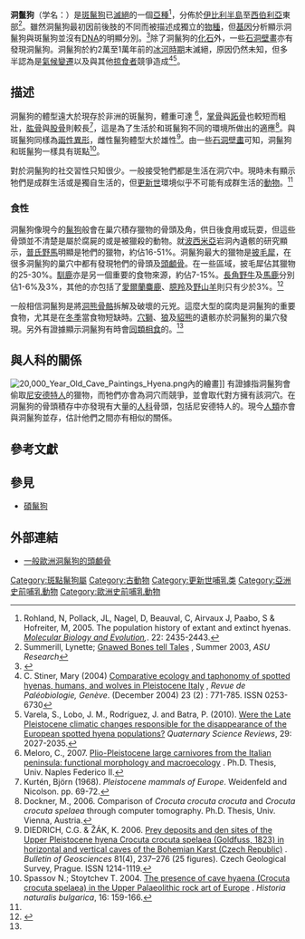 {{subspeciesbox
| name = 洞鬣狗
| fossil_range = 中至晚[[更新世|更新世]] {{fossil range|0.5|0.011}}
| status = 史前
| image = Cave hyena.JPG
| image_width = 250px
| genus = Crocuta
| species = crocuta
| species link = 斑鬣狗
| subspecies = spelaea
| trinomial = ''Crocuta crocuta spelaea''
}}

'''洞鬣狗'''（学名：{{lang|la|''Crocuta crocuta spelaea''}}）是[[斑鬣狗|斑鬣狗]]已[[滅絕|滅絕]]的一個[[亞種|亞種]]<ref name="rholand2005">Rohland, N, Pollack, JL, Nagel, D, Beauval, C, Airvaux J, Paabo, S & Hofreiter, M, 2005. The population history of extant and extinct hyenas. ''[[Molecular_Biology_and_Evolution|Molecular Biology and Evolution]],''. 22: 2435-2443.</ref>，分佈於[[伊比利半島|伊比利半島]]至[[西伯利亞|西伯利亞]]東部<ref name="Gnawed Bones tell Tales">Summerill, Lynette; [http://www.asu.edu/research/researchmagazine/2003Summer/sum03p34-37.pdf Gnawed Bones tell Tales] {{Wayback|url=http://www.asu.edu/research/researchmagazine/2003Summer/sum03p34-37.pdf |date=20201024011324 }}, Summer 2003, ''ASU Research''</ref>。雖然洞鬣狗最初因前後肢的不同而被描述成獨立的[[物種|物種]]，但[[基因|基因]]分析顯示洞鬣狗與斑鬣狗並沒有[[DNA|DNA]]的明顯分別。<ref name="crocuta">{{cite web | url = http://www.oeaw.ac.at/kfq/hyaenas/thesis.pdf | title = Comparison of Crocuta crocutacrocuta and Crocuta crocutaspelaea through computertomography | work = Dockner, Martin | publisher = Department of Paleontology, University of Vienna | accessdate = 2008-01-20 | deadurl = yes | archiveurl = https://web.archive.org/web/20110522090237/http://www.oeaw.ac.at/kfq/hyaenas/thesis.pdf | archivedate = 2011-05-22 }}</ref>除了洞鬣狗的[[化石|化石]]外，一些[[石洞壁畫|石洞壁畫]]亦有發現洞鬣狗。洞鬣狗於約2萬至1萬年前的[[冰河時期|冰河時期]]末滅絕，原因仍然未知，但多半認為是[[氣候變遷|氣候變遷]]以及與其他[[掠食者|掠食者]]競爭造成<ref name="stiner">C. Stiner, Mary (2004) [http://www.u.arizona.edu/~mstiner/pdf/Stiner2004a.pdf Comparative ecology and taphonomy of spotted hyenas, humans, and wolves in Pleistocene Italy] {{Wayback|url=http://www.u.arizona.edu/~mstiner/pdf/Stiner2004a.pdf |date=20190508135925 }}, ''Revue de Paléobiologie, Genève''. (December 2004) 23 (2) : 771-785. ISSN 0253-6730</ref><ref name="varela2010.1">Varela, S., Lobo, J. M., Rodríguez, J. and Batra, P. (2010). [http://paleobiogeography.org/uploads/assets/1_Varela_et_al_QSR_2010.pdf Were the Late Pleistocene climatic changes responsible for the disappearance of the European spotted hyena populations?] {{webarchive|url=https://web.archive.org/web/20120426071500/http://paleobiogeography.org/uploads/assets/1_Varela_et_al_QSR_2010.pdf |date=2012-04-26 }} ''Quaternary Science Reviews'', 29: 2027-2035.</ref>。

== 描述 ==
洞鬣狗的體型遠大於現存於非洲的斑鬣狗，體重可達 {{convert|102|kg|lb|abbr=on}}<ref name="meloro2007">Meloro, C., 2007. [http://www.fedoa.unina.it/1935/1/Meloro_Scienze_Terra.pdf Plio-Pleistocene large carnivores from the Italian peninsula: functional morphology and macroecology] {{Wayback|url=http://www.fedoa.unina.it/1935/1/Meloro_Scienze_Terra.pdf |date=20170517014331 }}. Ph.D. Thesis, Univ. Naples Federico II.</ref>，[[掌骨|掌骨]]與[[跖骨|跖骨]]也較短而粗壯，[[肱骨|肱骨]]與[[股骨|股骨]]則較長<ref name="kurten1968">Kurtén, Björn (1968). ''Pleistocene mammals of Europe''. Weidenfeld and Nicolson. pp. 69-72.</ref>，這是為了生活於和斑鬣狗不同的環境所做出的適應<ref name="dockner2006">Dockner, M., 2006. Comparison of ''Crocuta crocuta crocuta'' and ''Crocuta crocuta spelaea'' through computer tomography. Ph.D. Thesis, Univ. Vienna, Austria.</ref>。與斑鬣狗同樣為[[兩性異形|兩性異形]]，雌性鬣狗體型大於雄性<ref name="diedrich&zak">DIEDRICH, C.G. & ŽÁK, K. 2006. [http://www.geology.cz/bulletin/fulltext/bullgeosci200604237.pdf Prey deposits and den sites of the Upper Pleistocene hyena Crocuta crocuta spelaea (Goldfuss, 1823) in horizontal and vertical caves of the Bohemian Karst (Czech Republic)] {{Wayback|url=http://www.geology.cz/bulletin/fulltext/bullgeosci200604237.pdf |date=20141129162542 }}. ''Bulletin of Geosciences'' 81(4), 237–276 (25 figures). Czech Geological Survey, Prague. ISSN 1214-1119.</ref>。由一些[[石洞壁畫|石洞壁畫]]可知，洞鬣狗和斑鬣狗一樣具有斑點<ref name="spassov2004">Spassov N.; Stoytchev T. 2004. [http://www.nmnhs.com/downloads/pdfs/historia-naturalis-bulgarica/2004/016-159-166.pdf The presence of cave hyaena (Crocuta crocuta spelaea) in the Upper Palaeolithic rock art of Europe] {{Wayback|url=http://www.nmnhs.com/downloads/pdfs/historia-naturalis-bulgarica/2004/016-159-166.pdf |date=20120415101508 }}. ''Historia naturalis bulgarica'', 16: 159-166.</ref>。

對於洞鬣狗的社交習性只知很少。一般接受牠們都是生活在洞穴中。現時未有顯示牠們是成群生活或是獨自生活的，但[[更新世|更新世]]環境似乎不可能有成群生活的[[動物|動物]]。<ref name="crocuta"/>

=== 食性 ===
洞鬣狗像現今的[[鬣狗|鬣狗]]般會在巢穴積存獵物的骨頭及角，供日後食用或玩耍，但這些骨頭並不清楚是屬於腐屍的或是被獵殺的動物。就[[波西米亞|波西米亞]]岩洞內遺骸的研究顯示，[[普氏野馬|普氏野馬]]明顯是牠們的獵物，約佔16-51%。洞鬣狗最大的獵物是[[披毛犀|披毛犀]]，在很多洞鬣狗的巢穴中都有發現牠們的骨頭及[[頭顱骨|頭顱骨]]。在一些區域，披毛犀佔其獵物的25-30%。[[馴鹿|馴鹿]]亦是另一個重要的食物來源，約佔7-15%。[[長角野牛|長角野牛]]及[[馬鹿|馬鹿]]分別佔1-6%及3%，其他的亦包括了[[愛爾蘭麋鹿|愛爾蘭麋鹿]]、[[臆羚|臆羚]]及[[野山羊|野山羊]]則只有少於3%。<ref name="spelaea">{{cite web| url = http://64.233.183.104/search?q=cache:TH2j9N58LoQJ:nts1.cgu.cz/bulletin/contents/2006/vol81no4/237_diedrich.pdf+Crocuta+spelaea&hl=en&ct=clnk&cd=13| title = Prey deposits and den sites of the Upper Pleistocene hyena Crocuta crocuta spelaea (Goldfuss, 1823)in horizontal and vertical caves of the Bohemian Karst| work = Cajusg. Diedrich & Karelzák| publisher = | accessdate = 2008-01-20}}{{dead link|date=2018年3月 |bot=InternetArchiveBot |fix-attempted=yes }}</ref>

一般相信洞鬣狗是將[[洞熊|洞熊]][[骨骼|骨骼]]拆解及破壞的元兇。這麼大型的腐肉是洞鬣狗的重要食物，尤其是在[[冬季|冬季]]當食物短缺時。[[穴獅|穴獅]]、[[狼|狼]]及[[貂熊|貂熊]]的遺骸亦於洞鬣狗的巢穴發現。另外有證據顯示洞鬣狗有時會[[同類相食|同類相食]]的。<ref name="spelaea"/>

== 與人科的關係 ==
[[File:20,000_Year_Old_Cave_Paintings_Hyena.png|right]]內的繪畫]]
有證據指洞鬣狗會偷取[[尼安德特人|尼安德特人]]的獵物，而牠們亦會為洞穴而競爭，並會取代對方擁有該洞穴。在洞鬣狗的骨頭積存中亦發現有大量的[[人科|人科]]骨頭，包括尼安德特人的。現今[[人類|人類]]亦會與洞鬣狗並存，估計他們之間亦有相似的關係。

== 參考文獻 ==
{{reflist}}

== 參見 ==
* [[碩鬣狗|碩鬣狗]]

== 外部連結 ==
{{Commons category|Crocuta crocuta spelaea}}
* [https://web.archive.org/web/20071102080802/http://www.worldmuseumofman.org/cavehyena.htm 一般歐洲洞鬣狗的頭顱骨]
{{Taxonbar|from=Q1139935}}

[[Category:斑點鬣狗屬|Category:斑點鬣狗屬]]
[[Category:古動物|Category:古動物]]
[[Category:更新世哺乳类|Category:更新世哺乳类]]
[[Category:亞洲史前哺乳動物|Category:亞洲史前哺乳動物]]
[[Category:歐洲史前哺乳動物|Category:歐洲史前哺乳動物]]